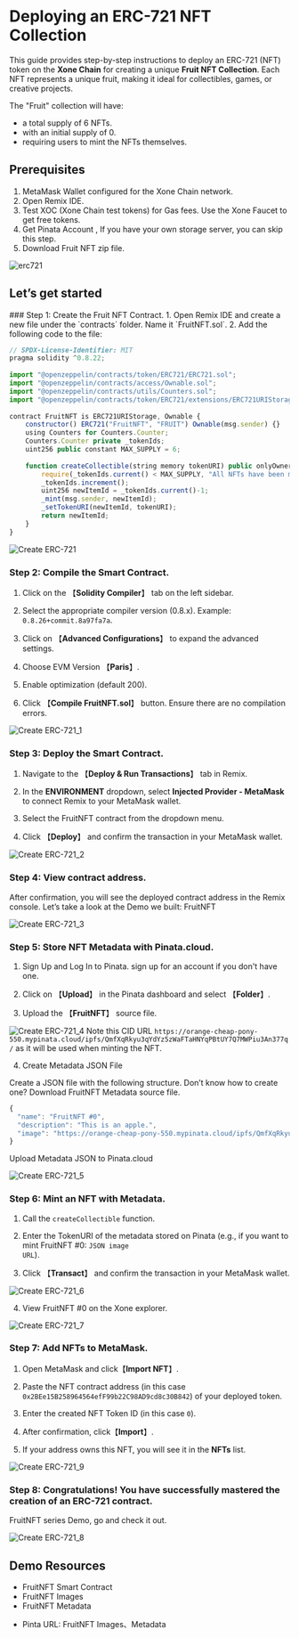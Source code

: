 
# Deploying an ERC-721 NFT Collection

This guide provides step-by-step instructions to deploy an ERC-721 (NFT) token on the **Xone Chain** for creating a unique **Fruit NFT Collection**. Each NFT represents a unique fruit, making it ideal for collectibles, games, or creative projects.

The "Fruit" collection will have:

- a total supply of 6 NFTs.
- with an initial supply of 0.
- requiring users to mint the NFTs themselves.

## Prerequisites

1. <Link className='text-primaryHue' isExternal showAnchorIcon href="https://metamask.io/">MetaMask Wallet</Link> configured for the Xone Chain network.
2. Open <Link className='text-primaryHue' isExternal showAnchorIcon href="https://remix.ethereum.org">Remix IDE</Link>.
3. Test XOC (Xone Chain test tokens) for Gas fees. Use the <Link className='text-primaryHue' isExternal showAnchorIcon href="https://faucet.xone.org/">Xone Faucet</Link> to get free tokens.
4. Get <Link className='text-primaryHue' isExternal showAnchorIcon href="https://www.pinata.cloud/">Pinata</Link> Account , If you have your own storage server, you can skip this step.
5. Download <Link className='text-primaryHue' isExternal showAnchorIcon href="https://github.com/hello-xone/official_docs/raw/refs/heads/main/public/zip/fruit.zip">Fruit</Link> NFT zip file.

![erc721](public/images/fruit_collection.png)
     

## Let’s get started
<Steps>
### Step 1: Create the Fruit NFT Contract.
1. Open Remix IDE and create a new file under the `contracts` folder. Name it `FruitNFT.sol`.
2. Add the following code to the file:

``` js copy showLineNumbers filename="FruitNFT.sol"
// SPDX-License-Identifier: MIT
pragma solidity ^0.8.22;
 
import "@openzeppelin/contracts/token/ERC721/ERC721.sol";
import "@openzeppelin/contracts/access/Ownable.sol";
import "@openzeppelin/contracts/utils/Counters.sol";
import "@openzeppelin/contracts/token/ERC721/extensions/ERC721URIStorage.sol";
 
contract FruitNFT is ERC721URIStorage, Ownable {
    constructor() ERC721("FruitNFT", "FRUIT") Ownable(msg.sender) {}
    using Counters for Counters.Counter;
    Counters.Counter private _tokenIds;
    uint256 public constant MAX_SUPPLY = 6;
 
    function createCollectible(string memory tokenURI) public onlyOwner returns (uint256) {
        require(_tokenIds.current() < MAX_SUPPLY, "All NFTs have been minted");
        _tokenIds.increment();
        uint256 newItemId = _tokenIds.current()-1;
        _mint(msg.sender, newItemId);
        _setTokenURI(newItemId, tokenURI);
        return newItemId;
    }
}

```
<Image src="/images/Create ERC-721.png" alt="Create ERC-721" width={1200} height={800} layout="responsive" />

### Step 2: Compile the Smart Contract.

1. Click on the 【**Solidity Compiler**】 tab on the left sidebar.

2. Select the appropriate compiler version (0.8.x). Example: `0.8.26+commit.8a97fa7a`.

3. Click on 【**Advanced Configurations**】 to expand the advanced settings.

4. Choose EVM Version 【**Paris**】.

5. Enable optimization (default 200).

6. Click 【**Compile FruitNFT.sol**】 button. Ensure there are no compilation errors.

<Image src="/images/Create ERC-721_1.png" alt="Create ERC-721_1" width={1200} height={800} layout="responsive" />

### Step 3: Deploy the Smart Contract.

1. Navigate to the 【**Deploy & Run Transactions**】 tab in Remix.

2. In the **ENVIRONMENT** dropdown, select **Injected Provider - MetaMask** to connect Remix to your MetaMask wallet.

3. Select the FruitNFT contract from the dropdown menu.

4. Click 【**Deploy**】 and confirm the transaction in your MetaMask wallet.

<Image src="/images/Create ERC-721_2.png" alt="Create ERC-721_2" width={1200} height={800} layout="responsive" />

### Step 4: View contract address.

After confirmation, you will see the deployed contract address in the Remix console. Let’s take a look at the Demo we built: <Link className='text-primaryHue' isExternal showAnchorIcon href="https://testnet.xonescan.com/token/0x2BEe15B258964564efF99b22C98AD9cd8c30B842">FruitNFT</Link>


<Image src="/images/Create ERC-721_3.png" alt="Create ERC-721_3" width={1200} height={800} layout="responsive" />

### Step 5: Store NFT Metadata with Pinata.cloud.

1. Sign Up and Log In to <Link className='text-primaryHue' isExternal showAnchorIcon href="https://www.pinata.cloud/">Pinata</Link>. sign up for an account if you don't have one.

2. Click on 【**Upload**】 in the Pinata dashboard and select 【**Folder**】.

3. Upload the 【**FruitNFT**】 source file.

<Image src="/images/Create ERC-721_4.png" alt="Create ERC-721_4" width={1200} height={800} layout="responsive" />

<Callout emoji="💡">
  Note this CID URL <Code color="default">https://orange-cheap-pony-550.mypinata.cloud/ipfs/QmfXqRkyu3qYdYz5zWaFTaHNYqPBtUY7Q7MWPiu3An377q/</Code> as it will be used when minting the NFT.
</Callout>

4. Create Metadata JSON File

Create a JSON file with the following structure. Don’t know how to create one? Download <Link className='text-primaryHue' isExternal showAnchorIcon href="https://github.com/hello-xone/official_docs/raw/refs/heads/main/public/zip/FruitNFT_metadata.zip">FruitNFT</Link> Metadata source file.

``` js showLineNumbers copy filename="example.js"
{
  "name": "FruitNFT #0",
  "description": "This is an apple.",
  "image": "https://orange-cheap-pony-550.mypinata.cloud/ipfs/QmfXqRkyu3qYdYz5zWaFTaHNYqPBtUY7Q7MWPiu3An377q/apple.png"
}
```

Upload Metadata JSON to Pinata.cloud

<Image src="/images/Create ERC-721_5.png" alt="Create ERC-721_5" width={1200} height={800} layout="responsive" />

### Step 6: Mint an NFT with Metadata.

1. Call the <Code color="default">createCollectible</Code> function.

2. Enter the TokenURI of the metadata stored on Pinata (e.g., if you want to mint FruitNFT #0: <Code color="default">JSON image URL</Code>).

3. Click 【**Transact**】 and confirm the transaction in your MetaMask wallet.

<Image src="/images/Create ERC-721_6.png" alt="Create ERC-721_6" width={1200} height={800} layout="responsive" />

4. View <Link className='text-primaryHue' isExternal showAnchorIcon href="https://testnet.xonescan.com/token/0x2BEe15B258964564efF99b22C98AD9cd8c30B842/instance/0">FruitNFT #0</Link> on the Xone explorer.

<Image src="/images/Create ERC-721_7.png" alt="Create ERC-721_7" width={1200} height={800} layout="responsive" />

### Step 7: Add NFTs to MetaMask.

1. Open MetaMask and click【**Import NFT**】.

2. Paste the NFT contract address (in this case `0x2BEe15B258964564efF99b22C98AD9cd8c30B842`) of your deployed token.

3. Enter the created NFT Token ID (in this case `0`).

4. After confirmation, click【**Import**】.

5. If your address owns this NFT, you will see it in the **NFTs** list.

<Image src="/images/Create ERC-721_9.png" alt="Create ERC-721_9" width={1200} height={800} layout="responsive" />

### Step 8: Congratulations! You have successfully mastered the creation of an ERC-721 contract.

FruitNFT series Demo, <Link className='text-primaryHue' isExternal showAnchorIcon href="https://testnet.xonescan.com/token/0x2BEe15B258964564efF99b22C98AD9cd8c30B842">go and check it out</Link>.

<Image src="/images/Create ERC-721_8.png" alt="Create ERC-721_8" width={1200} height={800} layout="responsive" />

</Steps>

## Demo Resources

- <Link className='text-primaryHue' isExternal showAnchorIcon href="https://testnet.xonescan.com/token/0x2BEe15B258964564efF99b22C98AD9cd8c30B842">FruitNFT Smart Contract</Link>

- <Link className='text-primaryHue' isExternal showAnchorIcon href="https://github.com/hello-xone/official_docs/raw/refs/heads/main/public/zip/fruit.zip">FruitNFT Images</Link>

- <Link className='text-primaryHue' isExternal showAnchorIcon href="https://github.com/hello-xone/official_docs/raw/refs/heads/main/public/zip/FruitNFT_metadata.zip">FruitNFT Metadata</Link>

- Pinta URL: <Link className='text-primaryHue' isExternal showAnchorIcon href="https://orange-cheap-pony-550.mypinata.cloud/ipfs/QmfXqRkyu3qYdYz5zWaFTaHNYqPBtUY7Q7MWPiu3An377q/">FruitNFT Images</Link>、<Link className='text-primaryHue' isExternal showAnchorIcon href="https://orange-cheap-pony-550.mypinata.cloud/ipfs/QmXGc33dnMYLfQoWZanYdFT64HwKLwmJ1AcUKAy7ypJmbo/">Metadata</Link>
